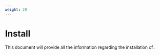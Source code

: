 ```yaml
---
weight: 20
---
```


# Install

This document will provide all the information regarding the installation of <Term name="productShort" />.

<Overview overviewHeaders={[]} />
